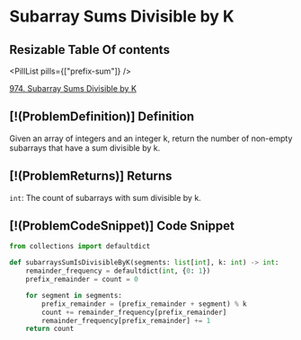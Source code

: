 # Subarray Sums Divisible by K

## Resizable Table Of contents

<DifficultyBadge difficulty="medium" />

<PillList pills={["prefix-sum"]} />

[974. Subarray Sums Divisible by K](https://leetcode.com/problems/subarray-sums-divisible-by-k)

## [!(ProblemDefinition)] Definition

Given an array of integers and an integer k, return the number of non-empty subarrays that have a sum divisible by k.

## [!(ProblemReturns)] Returns

`int`: The count of subarrays with sum divisible by k.

## [!(ProblemCodeSnippet)] Code Snippet

```python meta="source=problems/974-subarray-sums-divisible-by-k/solution.py"
from collections import defaultdict

def subarraysSumIsDivisibleByK(segments: list[int], k: int) -> int:
    remainder_frequency = defaultdict(int, {0: 1})
    prefix_remainder = count = 0

    for segment in segments:
        prefix_remainder = (prefix_remainder + segment) % k
        count += remainder_frequency[prefix_remainder]
        remainder_frequency[prefix_remainder] += 1
    return count
```

